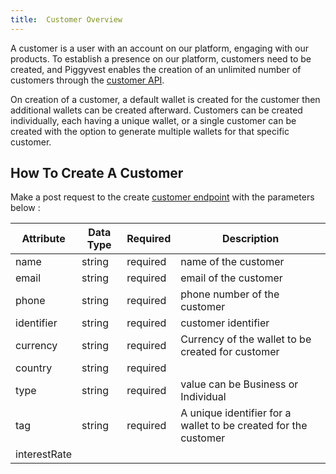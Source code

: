 ```yaml
---
title:  Customer Overview 
---
```

A customer is a user with an account on our platform, engaging with our products. To establish a presence on our platform, customers need to be created, and Piggyvest enables the creation of an unlimited number of customers through the [customer API](/api-reference/customer/customer).

On creation of a customer, a default wallet is created for the customer then additional wallets can be created afterward. Customers can be created individually, each having a unique wallet, or a single customer can be created with the option to generate multiple wallets for that specific customer.

## How To Create A Customer
Make a post request to the create [customer endpoint](/api-reference/customer/create-customer) with the parameters below : 

| Attribute | Data Type | Required | Description |
| --- | --- | --- | --- |
| name | string | required | name of the customer |
| email | string | required | email of the customer |
| phone | string | required | phone number of the customer |
| identifier | string | required | customer identifier |
| currency | string | required | Currency of the wallet to be created for customer |
| country | string | required |  |
| type | string | required | value can be Business or Individual |
| tag | string | required | A unique identifier for a wallet to be created for the customer |
| interestRate |  |  |  |


